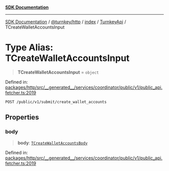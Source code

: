 [**SDK Documentation**](../../../../../../README.mdx)

***

[SDK Documentation](../../../../../../packages.mdx) / [@turnkey/http](../../../../README.mdx) / [index](../../../README.mdx) / [TurnkeyApi](../README.mdx) / TCreateWalletAccountsInput

# Type Alias: TCreateWalletAccountsInput

> **TCreateWalletAccountsInput** = `object`

Defined in: [packages/http/src/\_\_generated\_\_/services/coordinator/public/v1/public\_api.fetcher.ts:2019](https://github.com/tkhq/sdk/blob/078f5423e923fbd1d7fd39440402d7f01d09c3d0/packages/http/src/__generated__/services/coordinator/public/v1/public_api.fetcher.ts#L2019)

`POST /public/v1/submit/create_wallet_accounts`

## Properties

### body

> **body**: [`TCreateWalletAccountsBody`](TCreateWalletAccountsBody.mdx)

Defined in: [packages/http/src/\_\_generated\_\_/services/coordinator/public/v1/public\_api.fetcher.ts:2019](https://github.com/tkhq/sdk/blob/078f5423e923fbd1d7fd39440402d7f01d09c3d0/packages/http/src/__generated__/services/coordinator/public/v1/public_api.fetcher.ts#L2019)

